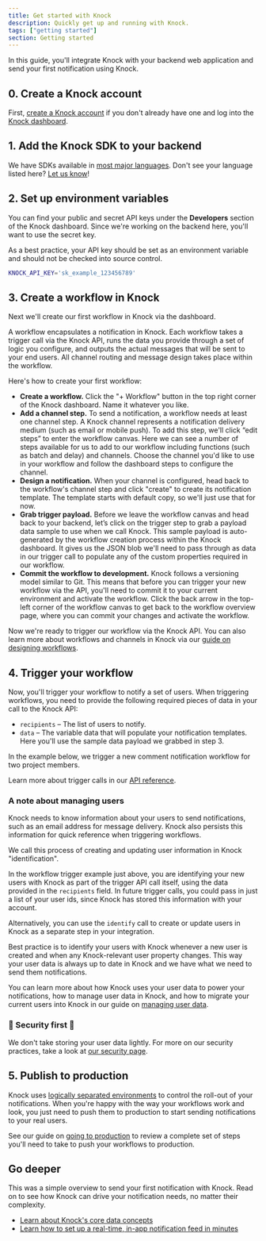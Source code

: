 ```yaml
---
title: Get started with Knock
description: Quickly get up and running with Knock.
tags: ["getting started"]
section: Getting started
---
```


In this guide, you'll integrate Knock with your backend web application and send your first notification using Knock.

## 0. Create a Knock account

First, [create a Knock account](https://dashboard.knock.app/signup) if you don't already have one and log into the [Knock dashboard](https://dashboard.knock.app).

## 1. Add the Knock SDK to your backend

We have SDKs available in [most major languages](/reference#client-libraries). Don't see your language listed here? [Let us know](mailto:support@knock.app)!

<MultiLangCodeBlock
  snippet="install"
  title="Install Knock"
/>

## 2. Set up environment variables

You can find your public and secret API keys under the **Developers** section of the Knock dashboard. Since we're working on the backend here, you'll want to use the secret key.

As a best practice, your API key should be set as an environment variable and should not be checked into source control.

```bash
KNOCK_API_KEY='sk_example_123456789'
```

## 3. Create a workflow in Knock

Next we'll create our first workflow in Knock via the dashboard.

A workflow encapsulates a notification in Knock. Each workflow takes a trigger call via the Knock API, runs the data you provide through a set of logic you configure, and outputs the actual messages that will be sent to your end users. All channel routing and message design takes place within the workflow.

Here's how to create your first workflow:

- **Create a workflow.** Click the "+ Workflow" button in the top right corner of the Knock dashboard. Name it whatever you like.
- **Add a channel step.** To send a notification, a workflow needs at least one channel step. A Knock channel represents a notification delivery medium (such as email or mobile push). To add this step, we'll click “edit steps” to enter the workflow canvas. Here we can see a number of steps available for us to add to our workflow including functions (such as batch and delay) and channels. Choose the channel you'd like to use in your workflow and follow the dashboard steps to configure the channel.
- **Design a notification.** When your channel is configured, head back to the workflow's channel step and click "create" to create its notification template. The template starts with default copy, so we'll just use that for now.
- **Grab trigger payload.** Before we leave the workflow canvas and head back to your backend, let’s click on the trigger step to grab a payload data sample to use when we call Knock. This sample payload is auto-generated by the workflow creation process within the Knock dashboard. It gives us the JSON blob we'll need to pass through as data in our trigger call to populate any of the custom properties required in our workflow.
- **Commit the workflow to development.** Knock follows a versioning model similar to Git. This means that before you can trigger your new workflow via the API, you'll need to commit it to your current environment and activate the workflow. Click the back arrow in the top-left corner of the workflow canvas to get back to the workflow overview page, where you can commit your changes and activate the workflow.

Now we're ready to trigger our workflow via the Knock API. You can also learn more about workflows and channels in Knock via our [guide on designing workflows](/send-notifications/designing-workflows).

## 4. Trigger your workflow

Now, you'll trigger your workflow to notify a set of users. When triggering workflows, you need to provide the following required pieces of data in your call to the Knock API:

- `recipients` – The list of users to notify.
- `data` – The variable data that will populate your notification templates. Here you'll use the sample data payload we grabbed in step 3.

In the example below, we trigger a new comment notification workflow for two project members.

<MultiLangCodeBlock
  snippet="workflows.trigger-with-user-identification"
  title="Trigger your workflow"
/>

Learn more about trigger calls in our [API reference](/reference#trigger-workflow).

### A note about managing users

Knock needs to know information about your users to send notifications, such as an email address for message delivery. Knock also persists this information for quick reference when triggering workflows.

We call this process of creating and updating user information in Knock "identification".

In the workflow trigger example just above, you are identifying your new users with Knock as part of the trigger API call itself, using the data provided in the `recipients` field. In future trigger calls, you could pass in just a list of your user ids, since Knock has stored this information with your account.

<MultiLangCodeBlock
  snippet="workflows.trigger"
  title="Trigger your workflow with pre-identified users"
/>

Alternatively, you can use the `identify` call to create or update users in Knock as a separate step in your integration.

<MultiLangCodeBlock snippet="users.identify" title="Identify a user in Knock" />

Best practice is to identify your users with Knock whenever a new user is created and when any Knock-relevant user property changes. This way your user data is always up to date in Knock and we have what we need to send them notifications.

You can learn more about how Knock uses your user data to power your notifications, how to manage user data in Knock, and how to migrate your current users into Knock in our guide on [managing user data](/send-and-manage-data/users).

### 🔐 Security first 🔐

We don't take storing your user data lightly. For more on our security practices, take a look at [our security page](/security).

## 5. Publish to production

Knock uses [logically separated environments](/send-and-manage-data/environments) to control the roll-out of your notifications. When you're happy with the way your workflows work and look, you just need to push them to production to start sending notifications to your real users.

See our guide on [going to production](/getting-started/going-to-production) to review a complete set of steps you'll need to take to push your workflows to production.

## Go deeper

This was a simple overview to send your first notification with Knock. Read on to see how Knock can drive your notification needs, no matter their complexity.

- [Learn about Knock's core data concepts](/send-and-manage-data/concepts)
- [Learn how to set up a real-time, in-app notification feed in minutes](/notification-feeds/getting-started)
